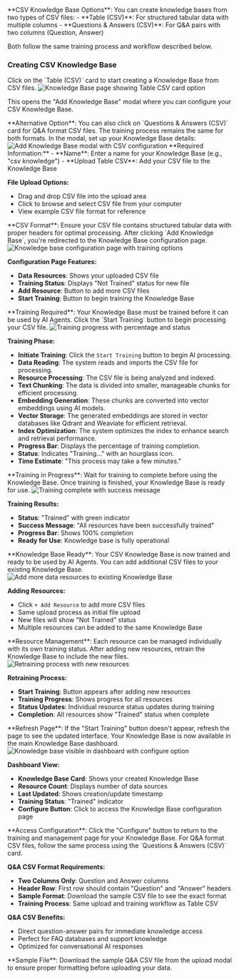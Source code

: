 
<Info>
**CSV Knowledge Base Options**: You can create knowledge bases from two types of CSV files:
- **Table (CSV)**: For structured tabular data with multiple columns
- **Questions & Answers (CSV)**: For Q&A pairs with two columns (Question, Answer)

Both follow the same training process and workflow described below.
</Info>

### Creating CSV Knowledge Base

<Steps>
<Step title="Click Table CSV Card" icon="table">
  Click on the `Table (CSV)` card to start creating a Knowledge Base from CSV files.
  
<Frame>
<img src="/images/dashboard/knowledge/csv/step-1-click-card.png" alt="Knowledge Base page showing Table CSV card option" />
</Frame>

  
  This opens the "Add Knowledge Base" modal where you can configure your CSV Knowledge Base.
  
  <Note>
  **Alternative Option**: You can also click on `Questions & Answers (CSV)` card for Q&A format CSV files. The training process remains the same for both formats.
  </Note>
</Step>

<Step title="Configure Knowledge Base" icon="gear">
  In the modal, set up your Knowledge Base details:
<Frame>
<img src="/images/dashboard/knowledge/csv/step-2-configure-kb.png" alt="Add Knowledge Base modal with CSV configuration" />
</Frame>
  **Required Information:**
  - **Name**: Enter a name for your Knowledge Base (e.g., "csv knowledge")
  - **Upload Table CSV**: Add your CSV file to the Knowledge Base
  
  **File Upload Options:**
  - Drag and drop CSV file into the upload area
  - Click to browse and select CSV file from your computer
  - View example CSV file format for reference
  
  <Info>
  **CSV Format**: Ensure your CSV file contains structured tabular data with proper headers for optimal processing.
  </Info>
</Step>

<Step title="Knowledge Base Created" icon="plus">
  After clicking `Add Knowledge Base`, you're redirected to the Knowledge Base configuration page.
  
  <Frame>
  <img src="/images/dashboard/knowledge/csv/step-3-pre-training.png" alt="Knowledge base configuration page with training options" />
  </Frame>
  
  **Configuration Page Features:**
  - **Data Resources**: Shows your uploaded CSV file
  - **Training Status**: Displays "Not Trained" status for new file
  - **Add Resource**: Button to add more CSV files
  - **Start Training**: Button to begin training the Knowledge Base
  
  <Info>
  **Training Required**: Your Knowledge Base must be trained before it can be used by AI Agents.
  </Info>
</Step>

<Step title="Start Training" icon="play">
  Click the `Start Training` button to begin processing your CSV file.
  
  <Frame>
  <img src="/images/dashboard/knowledge/csv/step-3-while-training.png" alt="Training progress with percentage and status" />
  </Frame>
  
  **Training Phase:**
  - **Initiate Training**: Click the `Start Training` button to begin AI processing.
  - **Data Reading**: The system reads and imports the CSV file for processing.
  - **Resource Processing**: The CSV file is being analyzed and indexed.
  - **Text Chunking**: The data is divided into smaller, manageable chunks for efficient processing.
  - **Embedding Generation**: These chunks are converted into vector embeddings using AI models.
  - **Vector Storage**: The generated embeddings are stored in vector databases like Qdrant and Weaviate for efficient retrieval.
  - **Index Optimization**: The system optimizes the index to enhance search and retrieval performance.
  - **Progress Bar**: Displays the percentage of training completion.
  - **Status**: Indicates "Training..." with an hourglass icon.
  - **Time Estimate**: "This process may take a few minutes."
  
  <Check>
  **Training in Progress**: Wait for training to complete before using the Knowledge Base.
  </Check>
</Step>

<Step title="Training Complete" icon="circle-check">
  Once training is finished, your Knowledge Base is ready for use.
  
  <Frame>
  <img src="/images/dashboard/knowledge/csv/step-6-training-complete.png" alt="Training complete with success message" />
  </Frame>
  
  **Training Results:**
  - **Status**: "Trained" with green indicator
  - **Success Message**: "All resources have been successfully trained"
  - **Progress Bar**: Shows 100% completion
  - **Ready for Use**: Knowledge base is fully operational
  
  <Check>
  **Knowledge Base Ready**: Your CSV Knowledge Base is now trained and ready to be used by AI Agents.
  </Check>
</Step>

<Step title="Add More Resources (Optional)" icon="plus">
  You can add additional CSV files to your existing Knowledge Base.
  
  <Frame>
  <img src="/images/dashboard/knowledge/csv/step-4-add-new-data-source.png" alt="Add more data resources to existing Knowledge Base" />
  </Frame>
  
  **Adding Resources:**
  - Click `+ Add Resource` to add more CSV files
  - Same upload process as initial file upload
  - New files will show "Not Trained" status
  - Multiple resources can be added to the same Knowledge Base
  
  <Info>
  **Resource Management**: Each resource can be managed individually with its own training status.
  </Info>
</Step>

<Step title="Retrain Knowledge Base" icon="rotate">
  After adding new resources, retrain the Knowledge Base to include the new files.
  
  <Frame>
  <img src="/images/dashboard/knowledge/csv/step-5-re-train-for-new-data-source.png" alt="Retraining process with new resources" />
  </Frame>
  
  **Retraining Process:**
  - **Start Training**: Button appears after adding new resources
  - **Training Progress**: Shows progress for all resources
  - **Status Updates**: Individual resource status updates during training
  - **Completion**: All resources show "Trained" status when complete
  
  <Tip>
  **Refresh Page**: If the "Start Training" button doesn't appear, refresh the page to see the updated interface.
  </Tip>
</Step>

<Step title="View in Dashboard" icon="eye">
  Your Knowledge Base is now available in the main Knowledge Base dashboard.
  
  <Frame>
  <img src="/images/dashboard/knowledge/csv/step-7-find-new-kb-in-my-kbs.png" alt="Knowledge base visible in dashboard with configure option" />
  </Frame>
  
  **Dashboard View:**
  - **Knowledge Base Card**: Shows your created Knowledge Base
  - **Resource Count**: Displays number of data sources
  - **Last Updated**: Shows creation/update timestamp
  - **Training Status**: "Trained" indicator
  - **Configure Button**: Click to access the Knowledge Base configuration page
  
  <Info>
  **Access Configuration**: Click the "Configure" button to return to the training and management page for your Knowledge Base.
  </Info>
</Step>

<Step title="Questions & Answers CSV Format" icon="circle-question">
  For Q&A format CSV files, follow the same process using the `Questions & Answers (CSV)` card.
  
  **Q&A CSV Format Requirements:**
  - **Two Columns Only**: Question and Answer columns
  - **Header Row**: First row should contain "Question" and "Answer" headers
  - **Sample Format**: Download the sample CSV file to see the exact format
  - **Training Process**: Same upload and training workflow as Table CSV
  
  **Q&A CSV Benefits:**
  - Direct question-answer pairs for immediate knowledge access
  - Perfect for FAQ databases and support knowledge
  - Optimized for conversational AI responses
  
  <Tip>
  **Sample File**: Download the sample Q&A CSV file from the upload modal to ensure proper formatting before uploading your data.
  </Tip>
</Step>
</Steps>
